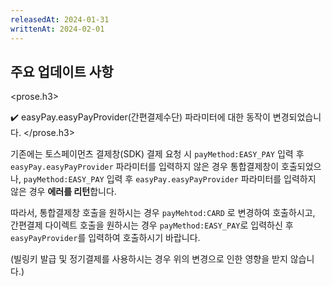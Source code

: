 ```yaml
---
releasedAt: 2024-01-31
writtenAt: 2024-02-01
---
```



## 주요 업데이트 사항

<prose.h3>
  <PaymentV2 />

  ✔️ easyPay.easyPayProvider(간편결제수단) 파라미터에 대한 동작이 변경되었습니다.
</prose.h3>

기존에는 토스페이먼츠 결제창(SDK) 결제 요청 시 `payMethod:EASY_PAY` 입력 후
`easyPay.easyPayProvider` 파라미터를 입력하지 않은 경우 통합결제창이 호출되었으나,
`payMethod:EASY_PAY` 입력 후 `easyPay.easyPayProvider` 파라미터를 입력하지 않은 경우 **에러를
리턴**합니다.

따라서, 통합결제창 호출을 원하시는 경우 `payMehtod:CARD` 로 변경하여 호출하시고, 간편결제 다이렉트
호출을 원하시는 경우 `payMethod:EASY_PAY`로 입력하신 후 `easyPayProvider`를 입력하여 호출하시기
바랍니다.

(빌링키 발급 및 정기결제를 사용하시는 경우 위의 변경으로 인한 영향을 받지 않습니다.)
